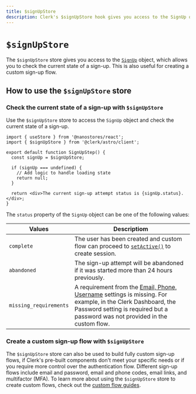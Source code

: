 ```yaml
---
title: $signUpStore
description: Clerk's $signUpStore hook gives you access to the SignUp object, which allows you to check the current state of a sign-up.
---
```

# `$signUpStore`

The `$signUpStore` store gives you access to the [`SignUp`](/docs/references/javascript/sign-up/sign-up) object, which allows you to check the current state of a sign-up. This is also useful for creating a custom sign-up flow.

## How to use the `$signUpStore` store

### Check the current state of a sign-up with `$signUpStore`

Use the `$signUpStore` store to access the `SignUp` object and check the current state of a sign-up.

  ```tsx filename="sign-up-step.tsx"
  import { useStore } from '@nanostores/react';
  import { $signUpStore } from '@clerk/astro/client';

  export default function SignUpStep() {
    const signUp = $signUpStore;

    if (signUp === undefined) {
      // Add logic to handle loading state
      return null;
    }

    return <div>The current sign-up attempt status is {signUp.status}.</div>;
  }
  ```

The `status` property of the `SignUp` object can be one of the following values:

| Values | Descriptiom |
| --- | --- |
| `complete` | The user has been created and custom flow can proceed to [`setActive()`](https://clerk.com/docs/references/javascript/clerk/session-methods) to create session. |
| `abandoned` | The sign-up attempt will be abandoned if it was started more than 24 hours previously. |
| `missing_requirements` | A requirement from the [Email, Phone, Username](https://dashboard.clerk.com/last-active?path=user-authentication/email-phone-username) settings is missing. For example, in the Clerk Dashboard, the Password setting is required but a password was not provided in the custom flow. |

### Create a custom sign-up flow with `$signUpStore`

The `$signUpStore` store can also be used to build fully custom sign-up flows, if Clerk's pre-built components don't meet your specific needs or if you require more control over the authentication flow. Different sign-up flows include email and password, email and phone codes, email links, and multifactor (MFA). To learn more about using the `$signUpStore` store to create custom flows, check out the [custom flow guides](https://clerk.com/docs/custom-flows/overview).
